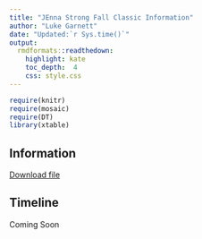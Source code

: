 ```yaml
---
title: "JEnna Strong Fall Classic Information"
author: "Luke Garnett"
date: "Updated:`r Sys.time()`"
output:
  rmdformats::readthedown:
    highlight: kate
    toc_depth:  4
    css: style.css
---
```


```r
require(knitr)
require(mosaic)
require(DT)
library(xtable)
```

## Information

<a href="Asbury.pdf" target="_blank" class="btn btn-lg btn-outline">
    <i class="fa fa-file-pdf-o"></i>
    Download file
</a>

## Timeline

Coming Soon

